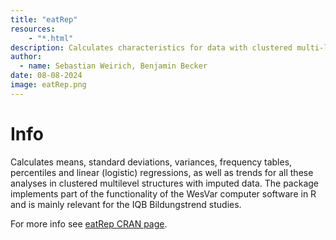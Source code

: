 ```yaml
---
title: "eatRep"
resources: 
    - "*.html"
description: Calculates characteristics for data with clustered multi-level structures with imputed data.
author:
  - name: Sebastian Weirich, Benjamin Becker
date: 08-08-2024
image: eatRep.png
---
```


# Info

Calculates means, standard deviations, variances, frequency tables, percentiles and linear (logistic) regressions, as well as trends for all these analyses in clustered multilevel structures with imputed data. The package implements part of the functionality of the WesVar computer software in R and is mainly relevant for the IQB Bildungstrend studies.

For more info see [eatRep CRAN page](https://cran.r-project.org/web/packages/eatRep/index.html). 

